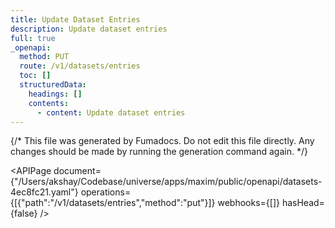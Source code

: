 ```yaml
---
title: Update Dataset Entries
description: Update dataset entries
full: true
_openapi:
  method: PUT
  route: /v1/datasets/entries
  toc: []
  structuredData:
    headings: []
    contents:
      - content: Update dataset entries
---
```


{/* This file was generated by Fumadocs.
Do not edit this file directly. Any changes should be made by running the generation command again. */}

<APIPage document={"/Users/akshay/Codebase/universe/apps/maxim/public/openapi/datasets-4ec8fc21.yaml"} operations={[{"path":"/v1/datasets/entries","method":"put"}]} webhooks={[]} hasHead={false} />